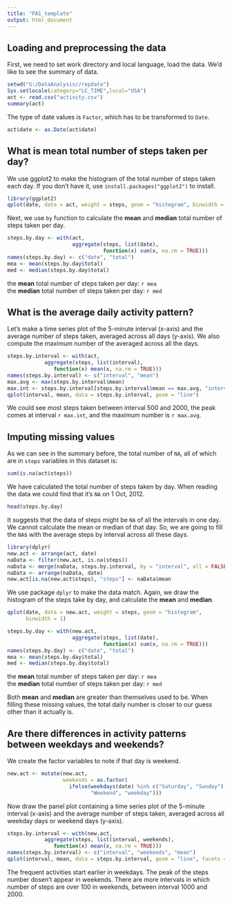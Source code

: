 ```yaml
---
title: "PA1_template"
output: html_document
---
```


## Loading and preprocessing the data

First, we need to set work directory and local language, load the data. We'd like to see the summary of data. 

```r
setwd("G:/DataAnalysis//repdata")
Sys.setlocale(category="LC_TIME",local="USA")
act <- read.csv("activity.csv")
summary(act)
```

The type of date values is `Factor`, which has to be transformed to `Date`.

```r
act$date <- as.Date(act$date)
```

## What is mean total number of steps taken per day?

We use ggplot2 to make the histogram of the total number of steps taken each day. If you don't have it, use `install.packages("ggplot2")` to install.

```r
library(ggplot2)
qplot(date, data = act, weight = steps, geom = "histogram", binwidth = 1)
```

Next, we use `by` function to calculate the **mean** and **median** total
number of steps taken per day.

```r
steps.by.day <- with(act,
                     aggregate(steps, list(date), 
                               function(x) sum(x, na.rm = TRUE)))
names(steps.by.day) <- c("date", "total")
mea <- mean(steps.by.day$total)
med <- median(steps.by.day$total)
```

the **mean** total number of steps taken per day: `r mea`  
the **median** total number of steps taken per day: `r med`

## What is the average daily activity pattern?

Let's make a time series plot of the 5-minute interval (x-axis) and the
average number of steps taken, averaged across all days (y-axis). We also
compute the maximum number of the averaged across all the days.

```r
steps.by.interval <- with(act,
            aggregate(steps, list(interval),
               function(x) mean(x, na.rm = TRUE)))
names(steps.by.interval) <- c("interval", "mean")
max.avg <- max(steps.by.interval$mean)
max.int <- steps.by.interval[steps.by.interval$mean == max.avg, "interval"]
qplot(interval, mean, data = steps.by.interval, geom = "line")
```

We could see most steps taken between interval 500 and 2000, the peak comes
at interval `r max.int`, and the maximum number is `r max.avg`.

## Imputing missing values

As we can see in the summary before, the total number of `NA`, all of which
are in `steps` variables in this dataset is:

```r
sum(is.na(act$steps))
```

We have calculated the total number of steps taken by day. When reading the
data we could find that it's `NA` on 1 Oct, 2012.

```r
head(steps.by.day)
```

It suggests that the data of steps might be `NA` of all the intervals in one 
day. We cannot calculate the mean or median of that day. So, we are going to 
fill the `NA`s with the average steps by interval across all these days.

```r
library(dplyr)
new.act <- arrange(act, date)
naData <- filter(new.act, is.na(steps))
naData <- merge(naData, steps.by.interval, by = "interval", all = FALSE)
naData <- arrange(naData, date)
new.act[is.na(new.act$steps), "steps"] <- naData$mean
```

We use package `dplyr` to make the data match. Again, we draw the histogram
of the steps take by day, and calculate the **mean** and **median**.

```r
qplot(date, data = new.act, weight = steps, geom = "histogram", 
      binwidth = 1)

steps.by.day <- with(new.act,
                     aggregate(steps, list(date), 
                               function(x) sum(x, na.rm = TRUE)))
names(steps.by.day) <- c("date", "total")
mea <- mean(steps.by.day$total)
med <- median(steps.by.day$total)
```

the **mean** total number of steps taken per day: `r mea`  
the **median** total number of steps taken per day: `r med`

Both **mean** and **median** are greater than themselves used to be. When filling these missing values, the total daily number is closer to our guess other than it actually is.

## Are there differences in activity patterns between weekdays and weekends?

We create the factor variables to note if that day is weekend.

```r
new.act <- mutate(new.act, 
                  weekends = as.factor(
                    ifelse(weekdays(date) %in% c("Saturday", "Sunday"),
                           "Weekend", "weekday")))
```

Now draw the panel plot containing a time series plot of the 5-minute interval (x-axis) and the average number of steps taken, averaged across all weekday days or weekend days (y-axis).

```r
steps.by.interval <- with(new.act,
            aggregate(steps, list(interval, weekends),
               function(x) mean(x, na.rm = TRUE)))
names(steps.by.interval) <- c("interval", "weekends", "mean")
qplot(interval, mean, data = steps.by.interval, geom = "line", facets =  weekends ~. )
```

The frequent activities start earlier in weekdays. 
The peak of the steps number dosen't appear in weekends. 
There are more intervals in which number of steps are over 100 in weekends, between interval 1000 and 2000. 